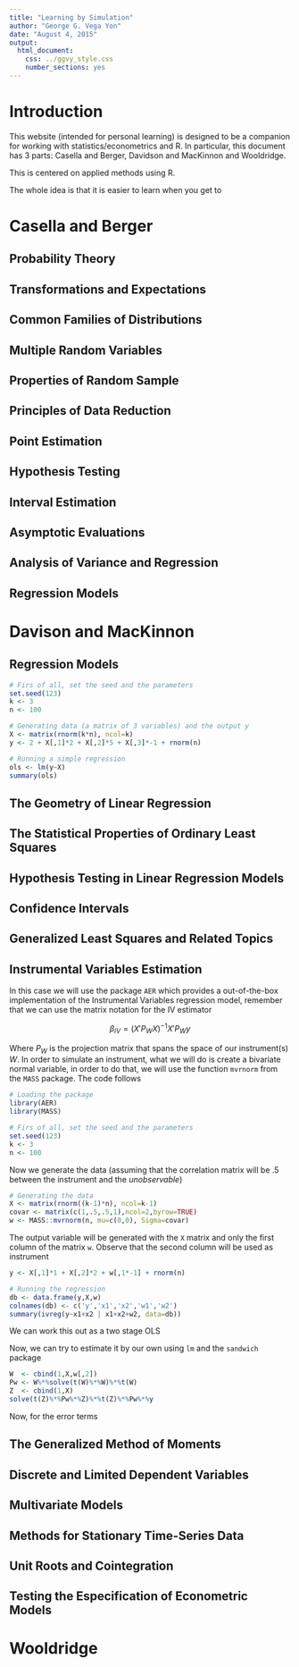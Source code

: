 ```yaml
---
title: "Learning by Simulation"
author: "George G. Vega Yon"
date: "August 4, 2015"
output: 
  html_document:
    css: ../ggvy_style.css
    number_sections: yes
---
```


# Introduction

This website (intended for personal learning) is designed to be a companion for working with statistics/econometrics and R. In particular, this document has 3 parts: Casella and Berger, Davidson and MacKinnon and Wooldridge.

This is centered on applied methods using R.

The whole idea is that it is easier to learn when you get to 

# Casella and Berger

## Probability Theory
## Transformations and Expectations
## Common Families of Distributions
## Multiple Random Variables
## Properties of Random Sample
## Principles of Data Reduction
## Point Estimation
## Hypothesis Testing
## Interval Estimation
## Asymptotic Evaluations
## Analysis of Variance and Regression
## Regression Models


# Davison and MacKinnon

## Regression Models

```r
# Firs of all, set the seed and the parameters
set.seed(123)
k <- 3
n <- 100

# Generating data (a matrix of 3 variables) and the output y
X <- matrix(rnorm(k*n), ncol=k)
y <- 2 + X[,1]*2 + X[,2]*5 + X[,3]*-1 + rnorm(n)

# Running a simple regression
ols <- lm(y~X)
summary(ols)
```


## The Geometry of Linear Regression
## The Statistical Properties of Ordinary Least Squares
## Hypothesis Testing in Linear Regression Models
## Confidence Intervals
## Generalized Least Squares and Related Topics
## Instrumental Variables Estimation

In this case we will use the package `AER` which provides a out-of-the-box implementation of the Instrumental Variables regression model, remember that we can use the matrix notation for the IV estimator

$$\beta_{IV}=(X'P_WX)^{-1}X'P_Wy$$

Where $P_W$ is the projection matrix that spans the space of our instrument(s) $W$. In order to simulate an instrument, what we will do is create a bivariate normal variable, in order to do that, we will use the function `mvrnorm` from the `MASS` package. The code follows


```r
# Loading the package
library(AER)
library(MASS)

# Firs of all, set the seed and the parameters
set.seed(123)
k <- 3
n <- 100

```

Now we generate the data (assuming that the correlation matrix will be .5 between the instrument and the *unobservable*)

```r
# Generating the data
X <- matrix(rnorm((k-1)*n), ncol=k-1)
covar <- matrix(c(1,.5,.5,1),ncol=2,byrow=TRUE)
w <- MASS::mvrnorm(n, mu=c(0,0), Sigma=covar)
```

The output variable will be generated with the `X` matrix and only the first column of the matrix `w`. Observe that the second column will be used as instrument

```r
y <- X[,1]*1 + X[,2]*2 + w[,1*-1] + rnorm(n)

# Running the regression
db <- data.frame(y,X,w)
colnames(db) <- c('y','x1','x2','w1','w2')
summary(ivreg(y~x1+x2 | x1+x2+w2, data=db))
```


We can work this out as a two stage OLS


Now, we can try to estimate it by our own using `lm` and the `sandwich` package

```r
W  <- cbind(1,X,w[,2])
Pw <- W%*%solve(t(W)%*%W)%*%t(W)
Z  <- cbind(1,X)
solve(t(Z)%*%Pw%*%Z)%*%t(Z)%*%Pw%*%y
```

Now, for the error terms



## The Generalized Method of Moments
## Discrete and Limited Dependent Variables
## Multivariate Models
## Methods for Stationary Time-Series Data
## Unit Roots and Cointegration
## Testing the Especification of Econometric Models


# Wooldridge

## 